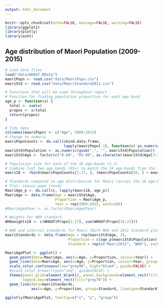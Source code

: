 ```yaml
---
output: html_document
---
```


```r
knitr::opts_chunk$set(echo=FALSE, message=FALSE, warning=FALSE)
library(ggplot2)
library(plotly)
library(asht)
```

## Age distribution of Maori Population (2009-2015)

```r
# Load data files
load("data/WHOdf.RData")
maoriPopn <- read.csv("data/MaoriPopn.csv")
maoriStd <- read.csv("data/MaoriStandard2011.csv")

# Functions that will be used throughout report
# Function for finding population proportion for each age band
age_p <- function(x) {
  total <- sum(x)
  propns <- x/total
  return(propns)
}

# Tidy data
colnames(maoriPopn) <- c("Age", 2009:2015)
# Change to numeric
maoriPopnCounts <- do.call(cbind.data.frame, 
                           lapply(maoriPopn[-1], function(x) as.numeric(gsub(",", "", x))))
maoriStd$Population <- as.numeric(gsub(",", "", maoriStd$Population))
maoriStd$Age <- factor(c("0-04", "05-09", as.character(maoriStd$Age[3:18])))

# Population size for each of the 18 age-bands (n.x)
# Combine last two age bands (85+) to match the 18 age-bands from the lung cancer data
maori18 <- rbind(maoriPopnCounts[1:17, ], (maoriPopnCounts[18, ] + maoriPopnCounts[19, ]))

# Standards compared to age distribution for Maori (across the 18 age-bands)
# Plot: Census popn trends
MaoriAge_p <- do.call(c, lapply(maori18, age_p)) 
MaoriAge <- data.frame(Age = maoriStd$Age,
                       Proportion = MaoriAge_p,
                       Year = rep(2009:2015, each=18))
#MaoriAge$Year <- as.factor(MaoriAge$Year)

# Weights for WHO standard
WHOweights18 <- c(WHOdf$Propn[1:17], sum(WHOdf$Propn[18:21]))

# WHO and internal standards for Maori (With WHO and 2011 standard plotted)
maoriStandards <- data.frame(Age = rep(maoriStd$Age, 2),
                             Proportion = c(age_p(maoriStd$Population), 0.01*WHOweights18),
                             Standard = rep(c("Maori2011", "WHO"), each=18))

MaoriAgePlot <- ggplot() +
  geom_point(data=MaoriAge, aes(x=Age, y=Proportion, colour=Year)) +
  geom_line(data=MaoriAge, aes(x=Age, y=Proportion, colour=Year, group=Year)) +
  scale_color_continuous(low="gray90", high="blue4", guide=FALSE) +
  #scale_color_brewer(type="seq", guide=FALSE) +
  theme(panel.grid=element_blank(), panel.background=element_rect(fill="grey70"), 
        legend.key=element_rect(fill="grey70")) +
  geom_line(data=maoriStandards, 
            aes(x=Age, y=Proportion, group=Standard, linetype=Standard), size=0.8, colour="red") 

ggplotly(MaoriAgePlot, tooltip=c("x", "y", "group")) 
```
